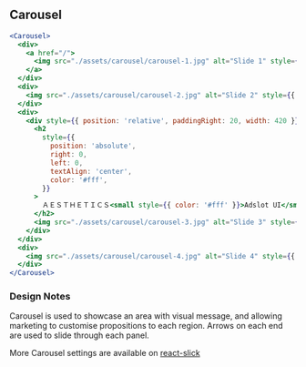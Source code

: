 
## Carousel

```jsx live=true
<Carousel>
  <div>
    <a href="/">
      <img src="./assets/carousel/carousel-1.jpg" alt="Slide 1" style={{ paddingRight: 20, width: 420, height: 300 }} />
    </a>
  </div>
  <div>
    <img src="./assets/carousel/carousel-2.jpg" alt="Slide 2" style={{ paddingRight: 20, width: 420, height: 300 }} />
  </div>
  <div>
    <div style={{ position: 'relative', paddingRight: 20, width: 420 }}>
      <h2
        style={{
          position: 'absolute',
          right: 0,
          left: 0,
          textAlign: 'center',
          color: '#fff',
        }}
      >
        ＡＥＳＴＨＥＴＩＣＳ<small style={{ color: '#fff' }}>Adslot UI</small>
      </h2>
      <img src="./assets/carousel/carousel-3.jpg" alt="Slide 3" style={{ paddingRight: 20, width: 420, height: 300 }} />
    </div>
  </div>
  <div>
    <img src="./assets/carousel/carousel-4.jpg" alt="Slide 4" style={{ paddingRight: 20, width: 420, height: 300 }} />
  </div>
</Carousel>
```

### Design Notes

<DesignNotes>
  Carousel is used to showcase an area with visual message, and allowing marketing to customise propositions to each
  region. Arrows on each end are used to slide through each panel.

More Carousel settings are available on <a href="https://react-slick.neostack.com/docs/api">react-slick</a>

</DesignNotes>

<Props componentName="Carousel" />
